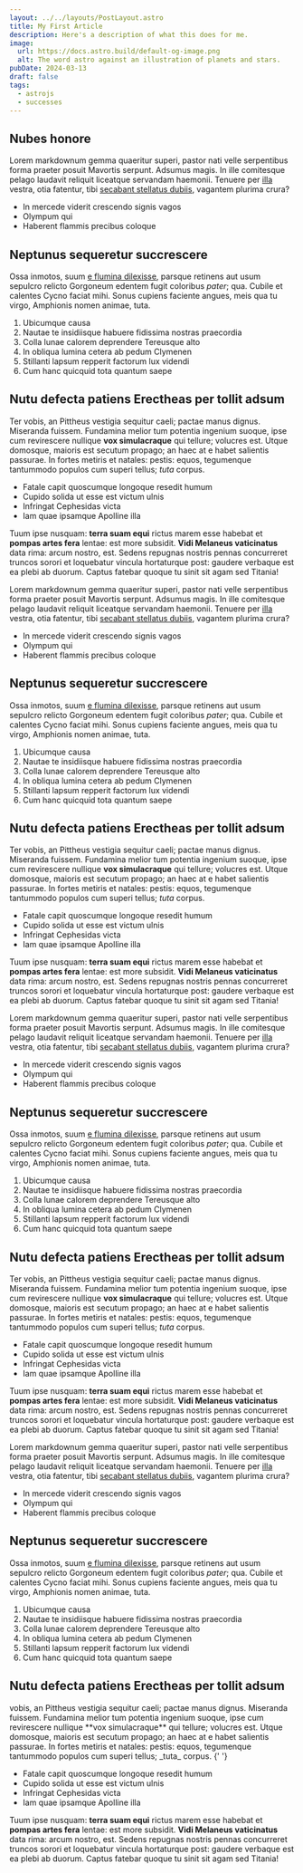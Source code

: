 ```yaml
---
layout: ../../layouts/PostLayout.astro
title: My First Article
description: Here's a description of what this does for me.
image:
  url: https://docs.astro.build/default-og-image.png
  alt: The word astro against an illustration of planets and stars.
pubDate: 2024-03-13
draft: false
tags:
  - astrojs
  - successes
---
```



## Nubes honore

Lorem markdownum gemma quaeritur superi, pastor nati velle serpentibus forma
praeter posuit Mavortis serpunt. Adsumus magis. In ille comitesque pelago
laudavit reliquit liceatque servandam haemonii. Tenuere per
[illa](http://www.polyxena.io/mihi.html) vestra, otia fatentur, tibi [secabant
stellatus dubiis](http://www.septem.net/), vagantem plurima crura?

- In mercede viderit crescendo signis vagos
- Olympum qui
- Haberent flammis precibus coloque

## Neptunus sequeretur succrescere

Ossa inmotos, suum [e flumina dilexisse](http://www.feruntlucinam.org/dubita),
parsque retinens aut usum sepulcro relicto Gorgoneum edentem fugit coloribus
_pater_; qua. Cubile et calentes Cycno faciat mihi. Sonus cupiens faciente
angues, meis qua tu virgo, Amphionis nomen animae, tuta.

1. Ubicumque causa
2. Nautae te insidiisque habuere fidissima nostras praecordia
3. Colla lunae calorem deprendere Tereusque alto
4. In obliqua lumina cetera ab pedum Clymenen
5. Stillanti lapsum repperit factorum lux videndi
6. Cum hanc quicquid tota quantum saepe

## Nutu defecta patiens Erectheas per tollit adsum

Ter vobis, an Pittheus vestigia sequitur caeli; pactae manus dignus. Miseranda
fuissem. Fundamina melior tum potentia ingenium suoque, ipse cum revirescere
nullique **vox simulacraque** qui tellure; volucres est. Utque domosque, maioris
est secutum propago; an haec at e habet salientis passurae. In fortes metiris et
natales: pestis: equos, tegumenque tantummodo populos cum superi tellus; _tuta_
corpus.

- Fatale capit quoscumque longoque resedit humum
- Cupido solida ut esse est victum ulnis
- Infringat Cephesidas victa
- Iam quae ipsamque Apolline illa

Tuum ipse nusquam: **terra suam equi** rictus marem esse habebat et **pompas
artes fera** lentae: est more subsidit. **Vidi Melaneus vaticinatus** data rima:
arcum nostro, est. Sedens repugnas nostris pennas concurreret truncos sorori et
loquebatur vincula hortaturque post: gaudere verbaque est ea plebi ab duorum.
Captus fatebar quoque tu sinit sit agam sed Titania!

Lorem markdownum gemma quaeritur superi, pastor nati velle serpentibus forma
praeter posuit Mavortis serpunt. Adsumus magis. In ille comitesque pelago
laudavit reliquit liceatque servandam haemonii. Tenuere per
[illa](http://www.polyxena.io/mihi.html) vestra, otia fatentur, tibi [secabant
stellatus dubiis](http://www.septem.net/), vagantem plurima crura?

- In mercede viderit crescendo signis vagos
- Olympum qui
- Haberent flammis precibus coloque

## Neptunus sequeretur succrescere

Ossa inmotos, suum [e flumina dilexisse](http://www.feruntlucinam.org/dubita),
parsque retinens aut usum sepulcro relicto Gorgoneum edentem fugit coloribus
_pater_; qua. Cubile et calentes Cycno faciat mihi. Sonus cupiens faciente
angues, meis qua tu virgo, Amphionis nomen animae, tuta.

1. Ubicumque causa
2. Nautae te insidiisque habuere fidissima nostras praecordia
3. Colla lunae calorem deprendere Tereusque alto
4. In obliqua lumina cetera ab pedum Clymenen
5. Stillanti lapsum repperit factorum lux videndi
6. Cum hanc quicquid tota quantum saepe

## Nutu defecta patiens Erectheas per tollit adsum

Ter vobis, an Pittheus vestigia sequitur caeli; pactae manus dignus. Miseranda
fuissem. Fundamina melior tum potentia ingenium suoque, ipse cum revirescere
nullique **vox simulacraque** qui tellure; volucres est. Utque domosque, maioris
est secutum propago; an haec at e habet salientis passurae. In fortes metiris et
natales: pestis: equos, tegumenque tantummodo populos cum superi tellus; _tuta_
corpus.

- Fatale capit quoscumque longoque resedit humum
- Cupido solida ut esse est victum ulnis
- Infringat Cephesidas victa
- Iam quae ipsamque Apolline illa

Tuum ipse nusquam: **terra suam equi** rictus marem esse habebat et **pompas
artes fera** lentae: est more subsidit. **Vidi Melaneus vaticinatus** data rima:
arcum nostro, est. Sedens repugnas nostris pennas concurreret truncos sorori et
loquebatur vincula hortaturque post: gaudere verbaque est ea plebi ab duorum.
Captus fatebar quoque tu sinit sit agam sed Titania!

Lorem markdownum gemma quaeritur superi, pastor nati velle serpentibus forma
praeter posuit Mavortis serpunt. Adsumus magis. In ille comitesque pelago
laudavit reliquit liceatque servandam haemonii. Tenuere per
[illa](http://www.polyxena.io/mihi.html) vestra, otia fatentur, tibi [secabant
stellatus dubiis](http://www.septem.net/), vagantem plurima crura?

- In mercede viderit crescendo signis vagos
- Olympum qui
- Haberent flammis precibus coloque

## Neptunus sequeretur succrescere

Ossa inmotos, suum [e flumina dilexisse](http://www.feruntlucinam.org/dubita),
parsque retinens aut usum sepulcro relicto Gorgoneum edentem fugit coloribus
_pater_; qua. Cubile et calentes Cycno faciat mihi. Sonus cupiens faciente
angues, meis qua tu virgo, Amphionis nomen animae, tuta.

1. Ubicumque causa
2. Nautae te insidiisque habuere fidissima nostras praecordia
3. Colla lunae calorem deprendere Tereusque alto
4. In obliqua lumina cetera ab pedum Clymenen
5. Stillanti lapsum repperit factorum lux videndi
6. Cum hanc quicquid tota quantum saepe

## Nutu defecta patiens Erectheas per tollit adsum

Ter vobis, an Pittheus vestigia sequitur caeli; pactae manus dignus. Miseranda
fuissem. Fundamina melior tum potentia ingenium suoque, ipse cum revirescere
nullique **vox simulacraque** qui tellure; volucres est. Utque domosque, maioris
est secutum propago; an haec at e habet salientis passurae. In fortes metiris et
natales: pestis: equos, tegumenque tantummodo populos cum superi tellus; _tuta_
corpus.

- Fatale capit quoscumque longoque resedit humum
- Cupido solida ut esse est victum ulnis
- Infringat Cephesidas victa
- Iam quae ipsamque Apolline illa

Tuum ipse nusquam: **terra suam equi** rictus marem esse habebat et **pompas
artes fera** lentae: est more subsidit. **Vidi Melaneus vaticinatus** data rima:
arcum nostro, est. Sedens repugnas nostris pennas concurreret truncos sorori et
loquebatur vincula hortaturque post: gaudere verbaque est ea plebi ab duorum.
Captus fatebar quoque tu sinit sit agam sed Titania!

Lorem markdownum gemma quaeritur superi, pastor nati velle serpentibus forma
praeter posuit Mavortis serpunt. Adsumus magis. In ille comitesque pelago
laudavit reliquit liceatque servandam haemonii. Tenuere per
[illa](http://www.polyxena.io/mihi.html) vestra, otia fatentur, tibi [secabant
stellatus dubiis](http://www.septem.net/), vagantem plurima crura?

- In mercede viderit crescendo signis vagos
- Olympum qui
- Haberent flammis precibus coloque

## Neptunus sequeretur succrescere

Ossa inmotos, suum [e flumina dilexisse](http://www.feruntlucinam.org/dubita),
parsque retinens aut usum sepulcro relicto Gorgoneum edentem fugit coloribus
_pater_; qua. Cubile et calentes Cycno faciat mihi. Sonus cupiens faciente
angues, meis qua tu virgo, Amphionis nomen animae, tuta.

1. Ubicumque causa
2. Nautae te insidiisque habuere fidissima nostras praecordia
3. Colla lunae calorem deprendere Tereusque alto
4. In obliqua lumina cetera ab pedum Clymenen
5. Stillanti lapsum repperit factorum lux videndi
6. Cum hanc quicquid tota quantum saepe

## Nutu defecta patiens Erectheas per tollit adsum

<Admonition type='note' title='Hello world!'>
  vobis, an Pittheus vestigia sequitur caeli; pactae manus dignus. Miseranda
  fuissem. Fundamina melior tum potentia ingenium suoque, ipse cum revirescere
  nullique **vox simulacraque** qui tellure; volucres est. Utque domosque,
  maioris est secutum propago; an haec at e habet salientis passurae. In fortes
  metiris et natales: pestis: equos, tegumenque tantummodo populos cum superi
  tellus; _tuta_ corpus.
</Admonition>{' '}

- Fatale capit quoscumque longoque resedit humum
- Cupido solida ut esse est victum ulnis
- Infringat Cephesidas victa
- Iam quae ipsamque Apolline illa

Tuum ipse nusquam: **terra suam equi** rictus marem esse habebat et **pompas
artes fera** lentae: est more subsidit. **Vidi Melaneus vaticinatus** data rima:
arcum nostro, est. Sedens repugnas nostris pennas concurreret truncos sorori et
loquebatur vincula hortaturque post: gaudere verbaque est ea plebi ab duorum.
Captus fatebar quoque tu sinit sit agam sed Titania!
